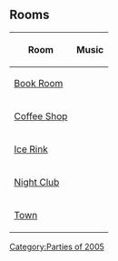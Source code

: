 

==Rooms==
{|class="wikitable" style="margin: 1em auto;"
!Room!!Music
|-
|[[Media:beta-book.swf|Book Room]]||{{n/a|?}}
|-
|[[Media:beta-coffee.swf|Coffee Shop]]||{{n/a|?}}
|-
|[[Media:beta-icerink.swf|Ice Rink]]||{{n/a|?}}
|-
|[[Media:beta-dance.swf|Night Club]]||{{n/a|?}}
|-
|[[Media:beta-town.swf|Town]]||{{n/a|?}}
|}


{{Parties}}
[[Category:Parties of 2005]]